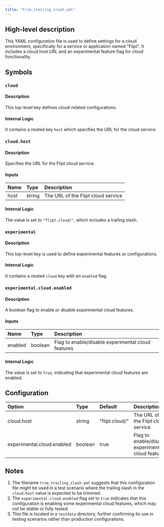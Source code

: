 ```yaml
---
title: "trim_trailing_slash.yml"
---
```


## High-level description
This YAML configuration file is used to define settings for a cloud environment, specifically for a service or application named "Flipt". It includes a cloud host URL and an experimental feature flag for cloud functionality.

## Symbols

### `cloud`
#### Description
This top-level key defines cloud-related configurations.

#### Internal Logic
It contains a nested key `host` which specifies the URL for the cloud service.

### `cloud.host`
#### Description
Specifies the URL for the Flipt cloud service.

#### Inputs
| Name | Type | Description |
|:-----|:-----|:------------|
| host | string | The URL of the Flipt cloud service |

#### Internal Logic
The value is set to `"flipt.cloud/"`, which includes a trailing slash.

### `experimental`
#### Description
This top-level key is used to define experimental features or configurations.

#### Internal Logic
It contains a nested `cloud` key with an `enabled` flag.

### `experimental.cloud.enabled`
#### Description
A boolean flag to enable or disable experimental cloud features.

#### Inputs
| Name | Type | Description |
|:-----|:-----|:------------|
| enabled | boolean | Flag to enable/disable experimental cloud features |

#### Internal Logic
The value is set to `true`, indicating that experimental cloud features are enabled.

## Configuration
| Option | Type | Default | Description |
|:-------|:-----|:--------|:------------|
| cloud.host | string | "flipt.cloud/" | The URL of the Flipt cloud service |
| experimental.cloud.enabled | boolean | true | Flag to enable/disable experimental cloud features |

## Notes
1. The filename `trim_trailing_slash.yml` suggests that this configuration file might be used in a test scenario where the trailing slash in the `cloud.host` value is expected to be trimmed.
2. The `experimental.cloud.enabled` flag set to `true` indicates that this configuration is enabling some experimental cloud features, which may not be stable or fully tested.
3. This file is located in a `testdata` directory, further confirming its use in testing scenarios rather than production configurations.